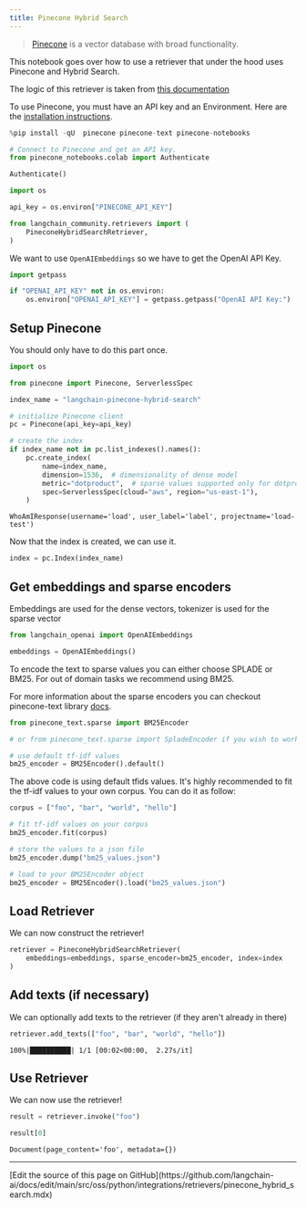 ```yaml
---
title: Pinecone Hybrid Search
---
```


>[Pinecone](https://docs.pinecone.io/docs/overview) is a vector database with broad functionality.

This notebook goes over how to use a retriever that under the hood uses Pinecone and Hybrid Search.

The logic of this retriever is taken from [this documentation](https://docs.pinecone.io/docs/hybrid-search)

To use Pinecone, you must have an API key and an Environment.
Here are the [installation instructions](https://docs.pinecone.io/docs/quickstart).

```python
%pip install -qU  pinecone pinecone-text pinecone-notebooks
```

```python
# Connect to Pinecone and get an API key.
from pinecone_notebooks.colab import Authenticate

Authenticate()

import os

api_key = os.environ["PINECONE_API_KEY"]
```

```python
from langchain_community.retrievers import (
    PineconeHybridSearchRetriever,
)
```

We want to use `OpenAIEmbeddings` so we have to get the OpenAI API Key.

```python
import getpass

if "OPENAI_API_KEY" not in os.environ:
    os.environ["OPENAI_API_KEY"] = getpass.getpass("OpenAI API Key:")
```

## Setup Pinecone

You should only have to do this part once.

```python
import os

from pinecone import Pinecone, ServerlessSpec

index_name = "langchain-pinecone-hybrid-search"

# initialize Pinecone client
pc = Pinecone(api_key=api_key)

# create the index
if index_name not in pc.list_indexes().names():
    pc.create_index(
        name=index_name,
        dimension=1536,  # dimensionality of dense model
        metric="dotproduct",  # sparse values supported only for dotproduct
        spec=ServerlessSpec(cloud="aws", region="us-east-1"),
    )
```

```output
WhoAmIResponse(username='load', user_label='label', projectname='load-test')
```

Now that the index is created, we can use it.

```python
index = pc.Index(index_name)
```

## Get embeddings and sparse encoders

Embeddings are used for the dense vectors, tokenizer is used for the sparse vector

```python
from langchain_openai import OpenAIEmbeddings

embeddings = OpenAIEmbeddings()
```

To encode the text to sparse values you can either choose SPLADE or BM25. For out of domain tasks we recommend using BM25.

For more information about the sparse encoders you can checkout pinecone-text library [docs](https://pinecone-io.github.io/pinecone-text/pinecone_text.html).

```python
from pinecone_text.sparse import BM25Encoder

# or from pinecone_text.sparse import SpladeEncoder if you wish to work with SPLADE

# use default tf-idf values
bm25_encoder = BM25Encoder().default()
```

The above code is using default tfids values. It's highly recommended to fit the tf-idf values to your own corpus. You can do it as follow:

```python
corpus = ["foo", "bar", "world", "hello"]

# fit tf-idf values on your corpus
bm25_encoder.fit(corpus)

# store the values to a json file
bm25_encoder.dump("bm25_values.json")

# load to your BM25Encoder object
bm25_encoder = BM25Encoder().load("bm25_values.json")
```

## Load Retriever

We can now construct the retriever!

```python
retriever = PineconeHybridSearchRetriever(
    embeddings=embeddings, sparse_encoder=bm25_encoder, index=index
)
```

## Add texts (if necessary)

We can optionally add texts to the retriever (if they aren't already in there)

```python
retriever.add_texts(["foo", "bar", "world", "hello"])
```

```output
100%|██████████| 1/1 [00:02<00:00,  2.27s/it]
```

## Use Retriever

We can now use the retriever!

```python
result = retriever.invoke("foo")
```

```python
result[0]
```

```output
Document(page_content='foo', metadata={})
```

---

<Callout icon="pen-to-square" iconType="regular">
  [Edit the source of this page on GitHub](https://github.com/langchain-ai/docs/edit/main/src/oss/python/integrations/retrievers/pinecone_hybrid_search.mdx)
</Callout>
